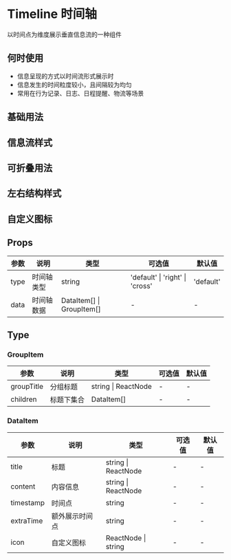 # Timeline 时间轴

以时间点为维度展示垂直信息流的一种组件

## 何时使用

- 信息呈现的方式以时间流形式展示时
- 信息发生的时间粒度较小，且间隔较为均匀
- 常用在行为记录、日志、日程提醒、物流等场景

## 基础用法


<DemoBasic />

## 信息流样式


<DemoInfo />

## 可折叠用法


<DemoCollapse />

## 左右结构样式


<DemoCross />

## 自定义图标


<DemoIcon />

## Props

| 参数 | 说明       | 类型                      | 可选值                          | 默认值    |
| ---- | ---------- | ------------------------- | ------------------------------- | --------- |
| type | 时间轴类型 | string                    | 'default' \| 'right' \| 'cross' | 'default' |
| data | 时间轴数据 | DataItem[] \| GroupItem[] | -                               | -         |

## Type

### GroupItem

| 参数       | 说明       | 类型                | 可选值 | 默认值 |
| ---------- | ---------- | ------------------- | ------ | ------ |
| groupTitle | 分组标题   | string \| ReactNode | -      | -      |
| children   | 标题下集合 | DataItem[]          | -      | -      |

### DataItem

| 参数      | 说明           | 类型                | 可选值 | 默认值 |
| --------- | -------------- | ------------------- | ------ | ------ |
| title     | 标题           | string \| ReactNode | -      | -      |
| content   | 内容信息       | string \| ReactNode | -      | -      |
| timestamp | 时间点         | string              | -      | -      |
| extraTime | 额外展示时间点 | string              | -      | -      |
| icon      | 自定义图标     | ReactNode \| string | -      | -      |

